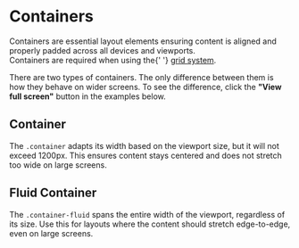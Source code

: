 
<Meta of={ContainerStories} />

# Containers

<div className="lead">
  Containers are essential layout elements ensuring content is aligned and properly padded across
  all devices and viewports.
</div>

<div className="banner banner-info my-24 banner-md">
  Containers are required when using the{' '}
  <a href="/?path=/docs/7240f2ef-216a-490e-9bd8-c0cef19f7b31--docs">grid system</a>.
</div>

There are two types of containers. The only difference between them is how they behave on wider screens.
To see the difference, click the **"View full screen"** button in the examples below.

## Container

The `.container` adapts its width based on the viewport size, but it will not exceed 1200px.
This ensures content stays centered and does not stretch too wide on large screens.

<Canvas sourceState="shown" of={ContainerStories.Container} />

## Fluid Container

The `.container-fluid` spans the entire width of the viewport, regardless of its size.
Use this for layouts where the content should stretch edge-to-edge, even on large screens.

<Canvas sourceState="shown" of={ContainerStories.ContainerFluid} />
